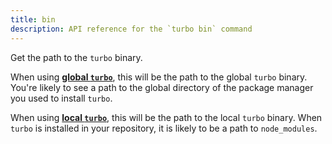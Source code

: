 ```yaml
---
title: bin
description: API reference for the `turbo bin` command
---
```


Get the path to the `turbo` binary.

When using [**global `turbo`**](/repo/docs/getting-started/installation#installing-globally), this will be the path to the global `turbo` binary. You're likely to see a path to the global directory of the package manager you used to install `turbo`.

When using [**local `turbo`**](/repo/docs/getting-started/installation#installing-per-repository), this will be the path to the local `turbo` binary. When `turbo` is installed in your repository, it is likely to be a path to `node_modules`.
